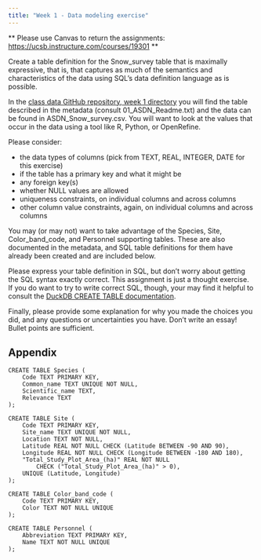 ```yaml
---
title: "Week 1 - Data modeling exercise"
---
```



** Please use Canvas to return the assignments: <https://ucsb.instructure.com/courses/19301> **

Create a table definition for the Snow_survey table that is maximally expressive, that is, that captures as much of the semantics and characteristics of the data using SQL's data definition language as is possible.

In the [class data GitHub repository, week 1 directory](https://github.com/UCSB-Library-Research-Data-Services/bren-meds213-spring-2024-class-data/tree/main/week1) you will find the table described in the metadata (consult 01_ASDN_Readme.txt) and the data can be found in ASDN_Snow_survey.csv. You will want to look at the values that occur in the data using a tool like R, Python, or OpenRefine.

Please consider:

-   the data types of columns (pick from TEXT, REAL, INTEGER, DATE for this exercise)
-   if the table has a primary key and what it might be
-   any foreign key(s)
-   whether NULL values are allowed
-   uniqueness constraints, on individual columns and across columns
-   other column value constraints, again, on individual columns and across columns

You may (or may not) want to take advantage of the Species, Site, Color_band_code, and Personnel supporting tables. These are also documented in the metadata, and SQL table definitions for them have already been created and are included below.

Please express your table definition in SQL, but don't worry about getting the SQL syntax exactly correct. This assignment is just a thought exercise. If you do want to try to write correct SQL, though, your may find it helpful to consult the [DuckDB CREATE TABLE documentation](https://duckdb.org/docs/sql/statements/create_table).

Finally, please provide some explanation for why you made the choices you did, and any questions or uncertainties you have. Don't write an essay! Bullet points are sufficient.

## Appendix

```         
CREATE TABLE Species (
    Code TEXT PRIMARY KEY,
    Common_name TEXT UNIQUE NOT NULL,
    Scientific_name TEXT,
    Relevance TEXT
);

CREATE TABLE Site (
    Code TEXT PRIMARY KEY,
    Site_name TEXT UNIQUE NOT NULL,
    Location TEXT NOT NULL,
    Latitude REAL NOT NULL CHECK (Latitude BETWEEN -90 AND 90),
    Longitude REAL NOT NULL CHECK (Longitude BETWEEN -180 AND 180),
    "Total_Study_Plot_Area_(ha)" REAL NOT NULL
        CHECK ("Total_Study_Plot_Area_(ha)" > 0),
    UNIQUE (Latitude, Longitude)
);

CREATE TABLE Color_band_code (
    Code TEXT PRIMARY KEY,
    Color TEXT NOT NULL UNIQUE
);

CREATE TABLE Personnel (
    Abbreviation TEXT PRIMARY KEY,
    Name TEXT NOT NULL UNIQUE
);
```
